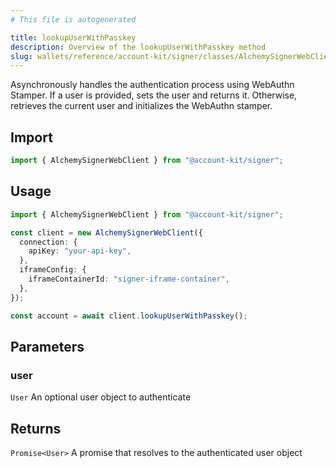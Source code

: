 ```yaml
---
# This file is autogenerated

title: lookupUserWithPasskey
description: Overview of the lookupUserWithPasskey method
slug: wallets/reference/account-kit/signer/classes/AlchemySignerWebClient/lookupUserWithPasskey
---
```


Asynchronously handles the authentication process using WebAuthn Stamper. If a user is provided, sets the user and returns it. Otherwise, retrieves the current user and initializes the WebAuthn stamper.

## Import

```ts
import { AlchemySignerWebClient } from "@account-kit/signer";
```

## Usage

```ts
import { AlchemySignerWebClient } from "@account-kit/signer";

const client = new AlchemySignerWebClient({
  connection: {
    apiKey: "your-api-key",
  },
  iframeConfig: {
    iframeContainerId: "signer-iframe-container",
  },
});

const account = await client.lookupUserWithPasskey();
```

## Parameters

### user

`User`
An optional user object to authenticate

## Returns

`Promise<User>`
A promise that resolves to the authenticated user object
